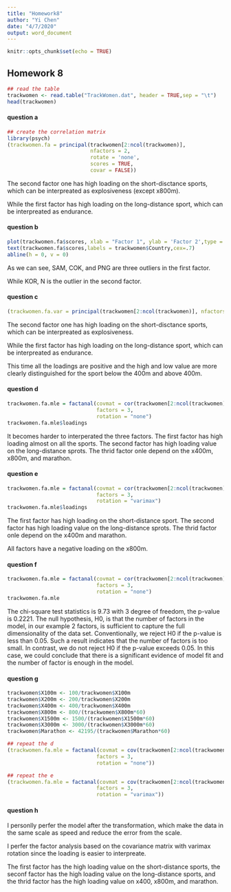 ```yaml
---
title: "Homework8"
author: "Yi Chen"
date: "4/7/2020"
output: word_document
---
```


```r
knitr::opts_chunk$set(echo = TRUE)
```

## Homework 8

```r
## read the table 
trackwomen <- read.table("TrackWomen.dat", header = TRUE,sep = "\t")
head(trackwomen)
```

#### question a
```r
## create the correlation matrix
library(psych)
(trackwomen.fa = principal(trackwomen[2:ncol(trackwomen)], 
                           nfactors = 2, 
                           rotate = 'none',
                           scores = TRUE,
                           covar = FALSE))
```

The second factor one has high loading on the short-disctance sports, which can be interpreated as explosiveness (except x800m).

While the first factor has high loading on the long-distance sport, which can be interpreated as endurance.

#### question b
```r
plot(trackwomen.fa$scores, xlab = "Factor 1", ylab = 'Factor 2',type = 'n')
text(trackwomen.fa$scores,labels = trackwomen$Country,cex=.7)
abline(h = 0, v = 0)

```

As we can see, SAM, COK, and PNG are three outliers in the first factor.

While KOR, N is the outlier in the second factor.

#### question c
```r
(trackwomen.fa.var = principal(trackwomen[2:ncol(trackwomen)], nfactors = 2, rotate = 'varimax',scores = TRUE,covar = FALSE))
```

The second factor one has high loading on the short-disctance sports, which can be interpreated as explosiveness.

While the first factor has high loading on the long-distance sport, which can be interpreated as endurance.

This time all the loadings are positive and the high and low value are more clearly distinguished for the sport below the 400m and above 400m.


#### question d
```r
trackwomen.fa.mle = factanal(covmat = cor(trackwomen[2:ncol(trackwomen)]), 
                             factors = 3, 
                             rotation = "none")
trackwomen.fa.mle$loadings
```

It becomes harder to interperated the three factors.
The first factor has high loading almost on all the sports.
The second factor has high loading value on the long-distance sprots.
The thrid factor onle depend on the x400m, x800m, and marathon.



#### question e
```r
trackwomen.fa.mle = factanal(covmat = cor(trackwomen[2:ncol(trackwomen)]),
                             factors = 3,
                             rotation = "varimax")
trackwomen.fa.mle$loadings
```

The first factor has high loading on the short-distance sport.
The second factor has high loading value on the long-distance sprots.
The thrid factor onle depend on the x400m and marathon.

All factors have a negative loading on the x800m.

#### question f
```r
trackwomen.fa.mle = factanal(covmat = cor(trackwomen[2:ncol(trackwomen)]),
                             factors = 3, 
                             rotation = "none")
trackwomen.fa.mle

```

The chi-square test statistics is 9.73 with 3 degree of freedom,
the p-value is 0.2221.
The null hypothesis, H0, is that the number of factors in the model, in our example 2 factors, is sufficient to capture the full dimensionality of the data set.
Conventionally, we reject H0 if the p-value is less than 0.05. Such a result indicates that the number of factors is too small. In contrast, we do not reject H0 if the p-value exceeds 0.05.
In this case, we could conclude that there is a significant evidence of model fit and the number of factor is enough in the model.


#### question g
```r
trackwomen$X100m <- 100/trackwomen$X100m
trackwomen$X200m <- 200/trackwomen$X200m
trackwomen$X400m <- 400/trackwomen$X400m
trackwomen$X800m <- 800/(trackwomen$X800m*60)
trackwomen$X1500m <- 1500/(trackwomen$X1500m*60)
trackwomen$X3000m <- 3000/(trackwomen$X3000m*60)
trackwomen$Marathon <- 42195/(trackwomen$Marathon*60)

## repeat the d
(trackwomen.fa.mle = factanal(covmat = cov(trackwomen[2:ncol(trackwomen)]), 
                             factors = 3, 
                             rotation = "none"))

## repeat the e
(trackwomen.fa.mle = factanal(covmat = cov(trackwomen[2:ncol(trackwomen)]), 
                             factors = 3, 
                             rotation = "varimax"))
```


#### question h

I personlly perfer the model after the transformation, which make the data in the same scale as speed and reduce the error from the scale.

I perfer the factor analysis based on the covariance matrix with varimax rotation since the loading is easier to interpreate. 

The first factor has the high loading value on the short-distance sports,
the seconf factor has the high loading value on the long-distance sports,
and the thrid factor has the high loading value on x400, x800m, and marathon.

